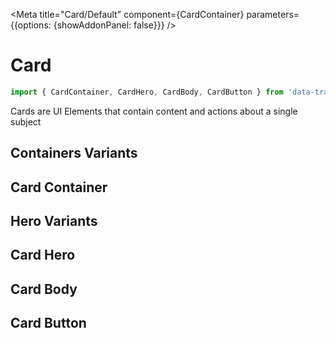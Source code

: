 
<Meta title="Card/Default" component={CardContainer}
 parameters={{options: {showAddonPanel: false}}} />

# Card
```javascript
import { CardContainer, CardHero, CardBody, CardButton } from 'data-transparency-ui';
```

Cards are UI Elements that contain content and actions about a single subject


## Containers Variants
<Canvas>
    <Story id="card--fill" />
    <Story id="card--elevated" />
    <Story id="card--outline" />
    <Story inline={false} id="card--with-card-button" />
</Canvas>

## Card Container
<ArgsTable story={CardContainer} />

## Hero Variants
<Canvas>
  <Story inline={false} id="card--hero-fill-with-image" />
  <Story inline={false} id="card--hero-with-image" />
  <Story inline={false} id="card--hero-with-bar-fill" />
</Canvas>

## Card Hero
<ArgsTable story={CardHero} />

## Card Body 
<ArgsTable story={CardBody} />

## Card Button 
<ArgsTable story={CardButton} />
